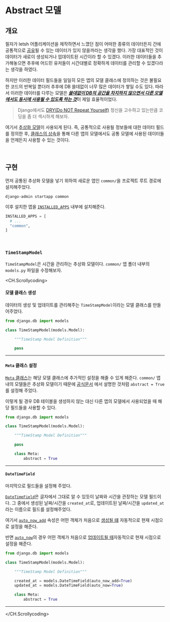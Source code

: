# Abstract 모델

## 개요

필자가 letsh 어플리케이션을 제작하면서 느꼈던 점이 어떠한 종류의 데이터든지 간에
공통적으로 <ins>공유</ins>될 수 있는 데이터가 있지 않을까라는 생각을 했다.
가장 대표적인 것이 데이터가 새로이 생성되거나 업데이트된 시간이라 할 수 있겠다.
이러한 데이터들을 추가해놓으면 추후에 어드민 유저들이 시간대별로 정확하게 데이터를 관리할 수 있겠다라는 생각을 하였다.

하지만 이러한 데이터 필드들을 일일히 모든 앱의 모델 클래스에 정의하는 것은 불필요한 코드의 반복일 뿐더러 추후에 DB 쓸데없이 너무 많은 데이터가 쌓일 수도 있다.
따라서 이러한 데이터를 다루는 모델은 <ins>**_쓸데없이 DB의 공간을 차지하지 않으면서 다른 모델에서도 동시에 사용될 수 있도록 하는 것_**</ins>이 제일 효율적이었다.

> Django에서도 [DRY(Do NOT Repeat Yourself)](https://docs.djangoproject.com/en/4.1/misc/design-philosophies/#don-t-repeat-yourself-dry) 정신을 고수하고 있는만큼 코딩을 좀 더 섹시하게 해보자.

여기서 [추상화 모델](https://docs.djangoproject.com/en/4.1/topics/db/models/#abstract-base-classes)이 사용되게 된다.
즉, 공통적으로 사용될 정보들에 대한 데이터 필드를 정의한 후, [클래스의 상속](https://docs.python.org/3/tutorial/classes.html#inheritance)을 통해
다른 앱의 모델에서도 공통 모델에 사용된 데이터들을 언제든지 사용할 수 있는 것이다.

<br />

## 구현

먼저 공통된 추상화 모델을 넣기 위하여 새로운 앱인 `common/`을 프로젝트 루트 경로에 설치해주었다.

```
django-admin startapp common
```

이후 설치한 앱을 [`INSTALLED_APPS`](https://docs.djangoproject.com/en/4.1/ref/settings/#installed-apps) 내부에 설치해준다.

```python config/settings.py
INSTALLED_APPS = [
  # ...
  "common",
]
```

<br />

### `TimeStampModel`

`TimeStampModel`은 시간을 관리하는 추상화 모델이다. `common/` 앱 폴더 내부의 `models.py` 파일을 수정해보자.

<CH.Scrollycoding>

#### 모델 클래스 생성

데이터의 생성 및 업데이트를 관리해주는 `TimeStampModel`이라는 모델 클래스를 만들어주었다.

```python focus=3:7
from django.db import models

class TimeStampModel(models.Model):

    """TimeStamp Model Definition"""

    pass
```

---

#### `Meta` 클래스 설정

[`Meta` 클래스](https://docs.djangoproject.com/en/4.1/topics/db/models/#meta-options)는 해당 모델 클래스에 추가적인 설정을 해줄 수 있게 해준다. `common/` 앱 내의 모델들은 추상화 모델이기
때문에 [공식문서](https://docs.djangoproject.com/en/4.1/topics/db/models/#abstract-base-classes) 에서 설명한 것처럼 `abstract = True`를 설정해 주었다.

이렇게 될 경우 DB 테이블을 생성하지 않는 대신 다른 앱의 모델에서 사용되었을 때 해당 필드들을 사용할 수 있다.

```python focus=9:10
from django.db import models

class TimeStampModel(models.Model):

    """TimeStamp Model Definition"""

    pass

    class Meta:
        abstract = True
```

---

#### `DateTimeField`

마지막으로 필드들을 설정해 주었다.

[`DateTimeField`](https://docs.djangoproject.com/en/4.1/ref/models/fields/#django.db.models.DateTimeField)은 글자에서 그대로 알 수 있듯이 날짜와 시간을 관장하는 모델 필드이다.
그 중에서 생성된 날짜/시간을 `created_at`로, 업데이트된 날짜/시간을 `updated_at`라는 이름으로 필드를 설정해주었다.

여기서 [`auto_now_add`](https://docs.djangoproject.com/en/4.1/ref/models/fields/#django.db.models.DateField.auto_now_add) 속성은 어떤 객체가 처음으로 <ins>생성될 떄</ins> 자동적으로 현재 시점으로 설정을 해준다.

반면 [`auto_now`](https://docs.djangoproject.com/en/4.1/ref/models/fields/#django.db.models.DateField.auto_now)의 경우
어떤 객체가 처음으로 <ins>업데이트될 때</ins>자동적으로 현재 시점으로 설정을 해준다.

```python focus=7:8
from django.db import models

class TimeStampModel(models.Model):

    """TimeStamp Model Definition"""

    created_at = models.DateTimeField(auto_now_add=True)
    updated_at = models.DateTimeField(auto_now=True)

    class Meta:
        abstract = True
```

---

</CH.Scrollycoding>
